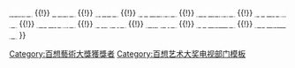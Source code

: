 {{navbox
|name   =百想藝術大獎電視部門男新人演技獎
|title  = [[百想藝術大獎|<span style="color: white ">百想藝術大獎</span>]]電視部門男子新人獎
|bodyclass = hlist
|titlestyle = background: #2A0066; color:white;
|groupstyle = background: #2A0066; color:white;

|group1 = 1970年代
|list1 = 
* 1974 {{link-ko|金仁文|김인문 (배우)}}
* 1975 {{lk|玄錫|현석 (배우)}}、具忠書
* 1976 -
* 1977 -
* 1978 {{link-ko|李瑩河|이영하 (배우)}}
* 1979 [[鄭東煥]]

|group2 = 1980年代
|list2 =
* 1980 {{link-ko|柳仁村|유인촌}}
* 1981 -
* 1982 -
* 1983 [[鄭漢溶]]
* 1984 {{link-ko|康石雨|강석우}}
* 1985 [[孫暢敏]]
* 1986 [[崔宰誠]]
* 1987 [[崔尚勳]]
* 1988 {{lk|鄭夏浣|정하완}}
* 1989 [[朴相元]]

|group3 = 1990年代
|list3 =
* 1990 [[金甲洙]]
* 1991 李源龍
* 1992 [[千虎珍]]
* 1993 {{link-ko|孫志昌|손지창}}
* 1994 [[張東健]]
* 1995 [[李政宰]]
* 1996 [[安在旭]]、[[鄭雨盛]]
* 1997 {{link-ko|鄭興採|정흥채}}
* 1998 {{link-ko|李相仁|이상인}}
* 1999 [[車太鉉]]

|group4 = 2000年代
|list4 =
* 2000 [[安在模]]
* 2001 [[元斌]]
* 2002 [[柳承範]]
* 2003 [[梁東根]]
* 2004 [[金敏俊]]
* 2005 [[文晸赫]]
* 2006 [[千正明]]
* 2007 [[朴海鎮]]
* 2008 [[宋昶儀]]
* 2009 [[李敏鎬]]

|group5 = 2010年代
|list5 =
* 2010 [[金南佶]]
* 2011 [[朴有天]]
* 2012 [[周元 (韓國)|周元]]
* 2013 [[李熙俊]]
* 2014 [[鄭宇]]
* 2015 [[時完|任時完]]
* 2016 [[柳俊烈]]
* 2017 [[金玟錫]]
* 2018 [[梁世宗 (韓國)|梁世宗]]
* 2019 [[張基龍]]

|group6 = 2020年代
|list6 =
* 2020 [[安孝燮]]
* 2021 [[李到晛]]
* 2022 [[具教煥]]

|belowstyle = background: #2A0066
|below = <span style="font-size:smaller;">[[Template:百想藝術大獎電視部門大獎|<span style="color:#FFFFFF">大獎</span>]] {{!}} [[Template:百想藝術大獎電視部門作品獎|<span style="color:#FFFFFF">作品獎</span>]] {{!}} [[Template:百想藝術大獎電視部門導演獎|<span style="color:#FFFFFF">導演獎</span>]] {{!}} [[Template:百想藝術大獎電視部門劇本獎|<span style="color:#FFFFFF">劇本獎</span>]] {{!}} [[Template:百想藝術大獎電視部門最佳演技男演員|<span style="color:#FFFFFF">男子演技獎</span>]] {{!}} [[Template:百想藝術大獎電視部門最佳演技女演員|<span style="color:#FFFFFF">女子演技獎</span>]] {{!}} [[Template:百想藝術大獎電視部門男綜藝獎|<span style="color:#FFFFFF">男子綜藝獎</span>]] {{!}} [[Template:百想藝術大獎電視部門女綜藝獎|<span style="color:#FFFFFF">女子綜藝獎</span>]] {{!}} [[Template:百想藝術大獎電視部門男配角獎|<span style="color:#FFFFFF">男配角獎</span>]] {{!}} [[Template:百想藝術大獎電視部門女配角獎|<span style="color:#FFFFFF">女配角獎</span>]] {{!}} [[Template:百想藝術大獎電視部門男新人演技獎|<span style="color:#FFFFFF">男子新人獎</span>]] {{!}} [[Template:百想藝術大獎電視部門女新人演技獎|<span style="color:#FFFFFF">女子新人獎</span>]] </span>
}}<includeonly>[[Category:百想藝術大獎獲獎者]]</includeonly><noinclude>
[[Category:百想艺术大奖电视部门模板‎]]
</noinclude>